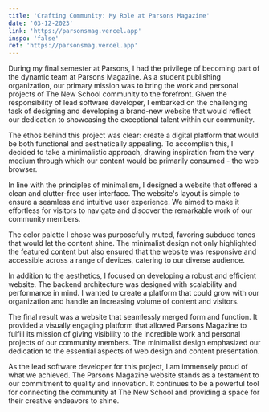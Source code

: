 ```yaml
---
title: 'Crafting Community: My Role at Parsons Magazine'
date: '03-12-2023'
link: 'https://parsonsmag.vercel.app'
inspo: 'false'
ref: 'https://parsonsmag.vercel.app'
---
```


During my final semester at Parsons, I had the privilege of becoming part of the dynamic team at Parsons Magazine. As a student publishing organization, our primary mission was to bring the work and personal projects of The New School community to the forefront. Given the responsibility of lead software developer, I embarked on the challenging task of designing and developing a brand-new website that would reflect our dedication to showcasing the exceptional talent within our community.

The ethos behind this project was clear: create a digital platform that would be both functional and aesthetically appealing. To accomplish this, I decided to take a minimalistic approach, drawing inspiration from the very medium through which our content would be primarily consumed - the web browser.

In line with the principles of minimalism, I designed a website that offered a clean and clutter-free user interface. The website's layout is simple to ensure a seamless and intuitive user experience. We aimed to make it effortless for visitors to navigate and discover the remarkable work of our community members.

The color palette I chose was purposefully muted, favoring subdued tones that would let the content shine. The minimalist design not only highlighted the featured content but also ensured that the website was responsive and accessible across a range of devices, catering to our diverse audience.

In addition to the aesthetics, I focused on developing a robust and efficient website. The backend architecture was designed with scalability and performance in mind. I wanted to create a platform that could grow with our organization and handle an increasing volume of content and visitors.

The final result was a website that seamlessly merged form and function. It provided a visually engaging platform that allowed Parsons Magazine to fulfill its mission of giving visibility to the incredible work and personal projects of our community members. The minimalist design emphasized our dedication to the essential aspects of web design and content presentation.

As the lead software developer for this project, I am immensely proud of what we achieved. The Parsons Magazine website stands as a testament to our commitment to quality and innovation. It continues to be a powerful tool for connecting the community at The New School and providing a space for their creative endeavors to shine.
